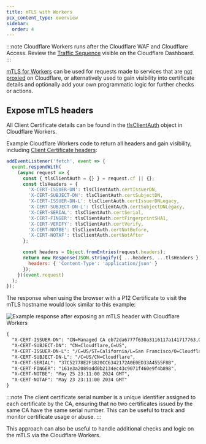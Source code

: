 ```yaml
---
title: mTLS with Workers
pcx_content_type: overview
sidebar:
  order: 4
---
```


:::note
Cloudflare Workers runs after the Cloudflare WAF and Cloudflare Access. Review the [Traffic Sequence](https://blog.cloudflare.com/traffic-sequence-which-product-runs-first/) visible on the Cloudflare Dashboard.
:::

[mTLS for Workers](/workers/runtime-apis/bindings/mtls/) can be used for requests made to services that are [not proxied](/dns/manage-dns-records/reference/proxied-dns-records/#dns-only-records) on Cloudflare, or alternatively used to gain visibility into certificate details and optionally add your own programmatic logic for further checks or actions.

## Expose mTLS headers

All Client Certificate details can be found in the [tlsClientAuth](/workers/runtime-apis/request#incomingrequestcfproperties) object in Cloudflare Workers.

Example Cloudflare Workers code to return all headers and gain visibility, including [Client Certificate headers](/ssl/client-certificates/enable-mtls/#cloudflare-workers):

```js
addEventListener('fetch', event => {
  event.respondWith(
    (async request => {
      const { tlsClientAuth = {} } = request.cf || {};
      const tlsHeaders = {
        'X-CERT-ISSUER-DN': tlsClientAuth.certIssuerDN,
        'X-CERT-SUBJECT-DN': tlsClientAuth.certSubjectDN,
        'X-CERT-ISSUER-DN-L': tlsClientAuth.certIssuerDNLegacy,
        'X-CERT-SUBJECT-DN-L': tlsClientAuth.certSubjectDNLegacy,
        'X-CERT-SERIAL': tlsClientAuth.certSerial,
        'X-CERT-FINGER': tlsClientAuth.certFingerprintSHA1,
        'X-CERT-VERIFY': tlsClientAuth.certVerify,
        'X-CERT-NOTBE': tlsClientAuth.certNotBefore,
        'X-CERT-NOTAF': tlsClientAuth.certNotAfter
      };

      const headers = Object.fromEntries(request.headers);
      return new Response(JSON.stringify({ ...headers, ...tlsHeaders }, null, 2), {
        headers: { 'Content-Type': 'application/json' }
      });
    })(event.request)
  );
});
```

The response when using the browser with a P12 Certificate to visit the mTLS hostname would look similar to this example:

![Example response after exposing an mTLS header with Cloudflare Workers](~/assets/images/learning-paths/mtls/expose-mtls-workers.png)

```txt
{
  "X-CERT-ISSUER-DN": "CN=Managed CA eb72da6777f630a3116117a141717763,OU=www.cloudflare.com,O=Cloudflare\\, Inc.,L=San Francisco,ST=California,C=US",
  "X-CERT-SUBJECT-DN": "CN=Cloudflare,C=US",
  "X-CERT-ISSUER-DN-L": "/C=US/ST=California/L=San Francisco/O=Cloudflare, Inc./OU=www.cloudflare.com/CN=Managed CA eb72da6777f630a3116117a141717763",
  "X-CERT-SUBJECT-DN-L": "/C=US/CN=Cloudflare",
  "X-CERT-SERIAL": "37C52778E2F1820CC6342172A0E0ED33A4555F8B",
  "X-CERT-FINGER": "161e3a2089add0b2134ec43c9071f460e9f4b898",
  "X-CERT-NOTBE": "May 25 23:11:00 2024 GMT",
  "X-CERT-NOTAF": "May 23 23:11:00 2034 GMT"
}
```

:::note
The client certificate serial number is a unique identifier assigned to each certificate by the CA, ensuring that no two certificates issued by the same CA have the same serial number. This can be useful to track and monitor certificate usage or abuse.
:::

This approach can also be useful to handle additional checks and logic on the mTLS via the Cloudflare Workers.
